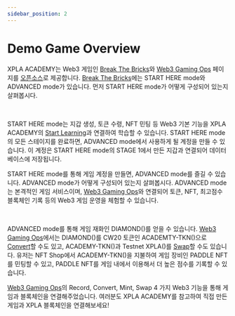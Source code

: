 ```yaml
---
sidebar_position: 2
---
```



# Demo Game Overview

XPLA ACADEMY는 Web3 게임인 [Break The Bricks](/playgame)와 [Web3 Gaming Ops](/ops) 페이지를 [오픈소스](https://github.com/xpladev/academy/tree/main/demo-project)로 제공합니다.
[Break The Bricks](/playgame)에는 START HERE mode와 ADVANCED mode가 있습니다.
먼저 START HERE mode가 어떻게 구성되어 있는지 살펴봅시다.

<GameArchitectureTutorial />

<br/>

START HERE mode는 지갑 생성, 토큰 수령, NFT 민팅 등 Web3 기본 기능을 XPLA ACADEMY의 [Start Learning](/startlearning/overview/intro)과 연결하여 학습할 수 있습니다. 
START HERE mode의 모든 스테이지를 완료하면, ADVANCED mode에서 사용하게 될 계정을 만들 수 있습니다.
이 계정은 START HERE mode의 STAGE 1에서 만든 지갑과 연결되어 데이터베이스에 저장됩니다.

START HERE mode를 통해 게임 계정을 만들면, ADVANCED mode를 즐길 수 있습니다. ADVANCED mode가 어떻게 구성되어 있는지 살펴봅시다. 
ADVANCED mode는 본격적인 게임 서비스이며, [Web3 Gaming Ops](/ops)와 연결되어 토큰, NFT, 최고점수 블록체인 기록 등의 Web3 게임 운영을 체험할 수 있습니다. 

<GameArchitectureAdvanced />

<br/>

ADVANCED mode를 통해 게임 재화인 DIAMOND(<DIAMOND />)를 얻을 수 있습니다.
[Web3 Gaming Ops](/ops)에서는 DIAMOND(<DIAMOND />)를 CW20 토큰인 ACADEMTY-TKN(<ACADEMYTKN />)으로 [Convert](/startlearning/tutorial/deep-understand-xpla/convert)할 수도 있고, ACADEMY-TKN(<ACADEMYTKN />)과 Testnet XPLA(<TESTNETXPLA />)를 [Swap](/startlearning/tutorial/deep-understand-xpla/swap)할 수도 있습니다.
유저는 NFT Shop에서 ACADEMY-TKN(<ACADEMYTKN />)을 지불하여 게임 장비인 PADDLE NFT를 민팅할 수 있고, PADDLE NFT를 게임 내에서 이용해서 더 높은 점수를 기록할 수 있습니다.

[Web3 Gaming Ops](/ops)의 Record, Convert, Mint, Swap 4 가지 Web3 기능을 통해 게임과 블록체인을 연결해주었습니다. 여러분도 XPLA ACADEMY를 참고하여 직접 만든 게임과 XPLA 블록체인을 연결해보세요!
<br/>

<Web3GamingOpsPageButton />